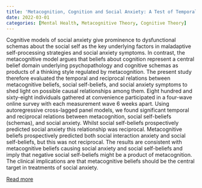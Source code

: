 ```yaml
---
title: 'Metacognition, Cognition and Social Anxiety: A Test of Temporal and Reciprocal Relationships'
date: 2022-03-01
categories: [Mental Health, Metacognitive Theory, Cognitive Theory]
---
```

Cognitive models of social anxiety give prominence to dysfunctional schemas about the social self as the key underlying factors in maladaptive self-processing strategies and social anxiety symptoms. In contrast, the metacognitive model argues that beliefs about cognition represent a central belief domain underlying psychopathology and cognitive schemas as products of a thinking style regulated by metacognition. The present study therefore evaluated the temporal and reciprocal relations between metacognitive beliefs, social self-beliefs, and social anxiety symptoms to shed light on possible causal relationships among them. Eight hundred and sixty-eight individuals gathered at convenience participated in a four-wave online survey with each measurement wave 6 weeks apart. Using autoregressive cross-lagged panel models, we found significant temporal and reciprocal relations between metacognition, social self-beliefs (schemas), and social anxiety. Whilst social self-beliefs prospectively predicted social anxiety this relationship was reciprocal. Metacognitive beliefs prospectively predicted both social interaction anxiety and social self-beliefs, but this was not reciprocal. The results are consistent with metacognitive beliefs causing social anxiety and social self-beliefs and imply that negative social self-beliefs might be a product of metacognition. The clinical implications are that metacognitive beliefs should be the central target in treatments of social anxiety.

[Read more](https://doi.org/10.1016/j.janxdis.2021.102516)

